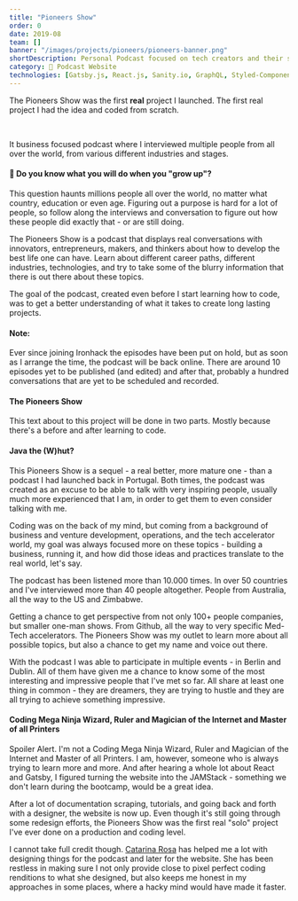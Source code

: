 ```yaml
---
title: "Pioneers Show"
order: 0
date: 2019-08
team: []
banner: "/images/projects/pioneers/pioneers-banner.png"
shortDescription: Personal Podcast focused on tech creators and their stories
category: 🎤 Podcast Website
technologies: [Gatsby.js, React.js, Sanity.io, GraphQL, Styled-Components]
---
```


<TLDR>
  <p>
    The Pioneers Show was the first <strong>real</strong> project I launched.
    The first real project I had the idea and coded from scratch.
  </p>
  <br />
  <p>
    It business focused podcast where I interviewed multiple people from all
    over the world, from various different industries and stages.
  </p>
</TLDR>

#### <EmojiWrapper>🤔</EmojiWrapper> Do you know what you will do when you "grow up"?

This question haunts millions people all over the world, no matter what country, education or even age. Figuring out a purpose is hard for a lot of people, so follow along the interviews and conversation to figure out how these people did exactly that - or are still doing.

The Pioneers Show is a podcast that displays real conversations with innovators, entrepreneurs, makers, and thinkers about how to develop the best life one can have. Learn about different career paths, different industries, technologies, and try to take some of the blurry information that there is out there about these topics.

The goal of the podcast, created even before I start learning how to code, was to get a better understanding of what it takes to create long lasting projects.

#### Note:

Ever since joining Ironhack the episodes have been put on hold, but as soon as I arrange the time, the podcast will be back online. There are around 10 episodes yet to be published (and edited) and after that, probably a hundred conversations that are yet to be scheduled and recorded.

#### The Pioneers Show

This text about to this project will be done in two parts. Mostly because there's a before and after learning to code.

#### Java the (W)hut?

This Pioneers Show is a sequel - a real better, more mature one - than a podcast I had launched back in Portugal. Both times, the podcast was created as an excuse to be able to talk with very inspiring people, usually much more experienced that I am, in order to get them to even consider talking with me.

Coding was on the back of my mind, but coming from a background of business and venture development, operations, and the tech accelerator world, my goal was always focused more on these topics - building a business, running it, and how did those ideas and practices translate to the real world, let's say.

The podcast has been listened more than 10.000 times. In over 50 countries and I've interviewed more than 40 people altogether. People from Australia, all the way to the US and Zimbabwe.

Getting a chance to get perspective from not only 100+ people companies, but smaller one-man shows. From Github, all the way to very specific Med-Tech accelerators. The Pioneers Show was my outlet to learn more about all possible topics, but also a chance to get my name and voice out there.

With the podcast I was able to participate in multiple events - in Berlin and Dublin. All of them have given me a chance to know some of the most interesting and impressive people that I've met so far. All share at least one thing in common - they are dreamers, they are trying to hustle and they are all trying to achieve something impressive.

#### Coding Mega Ninja Wizard, Ruler and Magician of the Internet and Master of all Printers

Spoiler Alert. I'm not a Coding Mega Ninja Wizard, Ruler and Magician of the Internet and Master of all Printers. I am, however, someone who is always trying to learn more and more. And after hearing a whole lot about React and Gatsby, I figured turning the website into the JAMStack - something we don't learn during the bootcamp, would be a great idea.

After a lot of documentation scraping, tutorials, and going back and forth with a designer, the website is now up. Even though it's still going through some redesign efforts, the Pioneers Show was the first real "solo" project I've ever done on a production and coding level.

I cannot take full credit though. [Catarina Rosa](catarinarosa.co) has helped me a lot with designing things for the podcast and later for the website. She has been restless in making sure I not only provide close to pixel perfect coding renditions to what she designed, but also keeps me honest in my approaches in some places, where a hacky mind would have made it faster.
